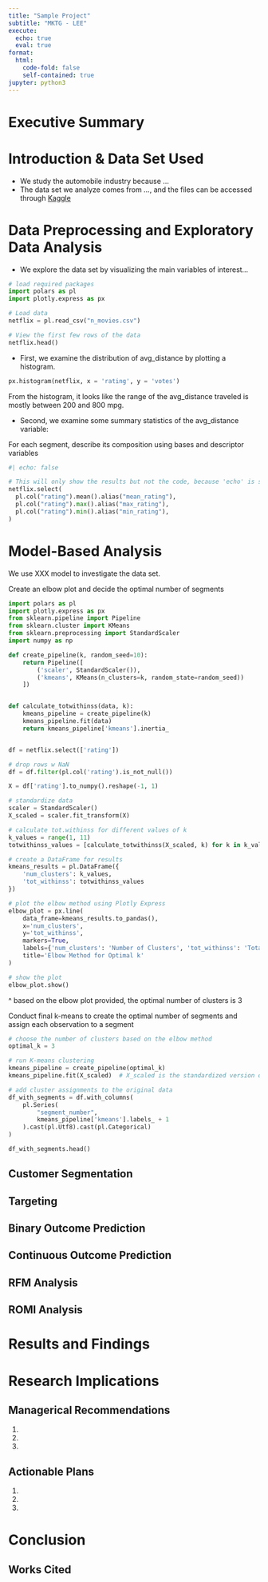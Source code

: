 ```yaml
---
title: "Sample Project"
subtitle: "MKTG - LEE"
execute: 
  echo: true
  eval: true
format:
  html:
    code-fold: false
    self-contained: true
jupyter: python3
---
```



# Executive Summary

# Introduction & Data Set Used

- We study the automobile industry because ...
- The data set we analyze comes from ..., and the files can be accessed through [Kaggle](https://kaggle.com)




# Data Preprocessing and Exploratory Data Analysis

- We explore the data set by visualizing the main variables of interest...

```python
# load required packages
import polars as pl
import plotly.express as px

# Load data
netflix = pl.read_csv("n_movies.csv")

# View the first few rows of the data
netflix.head()

```


- First, we examine the distribution of avg_distance by plotting a histogram.

```python

px.histogram(netflix, x = 'rating', y = 'votes')


```


From the histogram, it looks like the range of the avg_distance traveled is mostly between 200 and 800 mpg.

- Second, we examine some summary statistics of the avg_distance variable:


For each segment, describe its composition using bases and descriptor variables
```python
#| echo: false

# This will only show the results but not the code, because 'echo' is set to false
netflix.select(
  pl.col("rating").mean().alias("mean_rating"),
  pl.col("rating").max().alias("max_rating"),
  pl.col("rating").min().alias("min_rating"),
)


```
# Model-Based Analysis

We use XXX model to investigate the data set.



Create an elbow plot and decide the optimal number of segments

```python
import polars as pl
import plotly.express as px
from sklearn.pipeline import Pipeline
from sklearn.cluster import KMeans
from sklearn.preprocessing import StandardScaler
import numpy as np

def create_pipeline(k, random_seed=10):
    return Pipeline([
        ('scaler', StandardScaler()),
        ('kmeans', KMeans(n_clusters=k, random_state=random_seed))
    ])


def calculate_totwithinss(data, k):
    kmeans_pipeline = create_pipeline(k)
    kmeans_pipeline.fit(data)
    return kmeans_pipeline['kmeans'].inertia_


df = netflix.select(['rating'])

# drop rows w NaN
df = df.filter(pl.col('rating').is_not_null())

X = df['rating'].to_numpy().reshape(-1, 1)

# standardize data
scaler = StandardScaler()
X_scaled = scaler.fit_transform(X)

# calculate tot.withinss for different values of k
k_values = range(1, 11)
totwithinss_values = [calculate_totwithinss(X_scaled, k) for k in k_values]

# create a DataFrame for results
kmeans_results = pl.DataFrame({
    'num_clusters': k_values,
    'tot_withinss': totwithinss_values
})

# plot the elbow method using Plotly Express
elbow_plot = px.line(
    data_frame=kmeans_results.to_pandas(),
    x='num_clusters',
    y='tot_withinss',
    markers=True,
    labels={'num_clusters': 'Number of Clusters', 'tot_withinss': 'Total Within SS'},
    title='Elbow Method for Optimal k'
)

# show the plot
elbow_plot.show()

```
^ based on the elbow plot provided, the optimal number of clusters is 3



Conduct final k-means to create the optimal number of segments and assign each observation to a segment

```python
# choose the number of clusters based on the elbow method
optimal_k = 3

# run K-means clustering
kmeans_pipeline = create_pipeline(optimal_k)
kmeans_pipeline.fit(X_scaled)  # X_scaled is the standardized version of your 'rating' data

# add cluster assignments to the original data
df_with_segments = df.with_columns(
    pl.Series(
        "segment_number",
        kmeans_pipeline['kmeans'].labels_ + 1  
    ).cast(pl.Utf8).cast(pl.Categorical)
)

df_with_segments.head()


```

## Customer Segmentation

## Targeting

## Binary Outcome Prediction

## Continuous Outcome Prediction

## RFM Analysis

## ROMI Analysis

# Results and Findings

# Research Implications
## Managerical Recommendations
1.
2.
3.

## Actionable Plans
1.
2.
3.

# Conclusion

## Works Cited